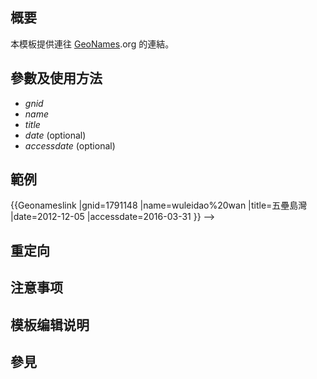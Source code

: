 <includeonly><!-- 在這裡加入模板的保護標識 --></includeonly><noinclude>{{Documentation subpage}}</noinclude>
<!-- 在本行下編輯模板說明 -->
== 概要 ==
本模板提供連往 [[GeoNames]].org 的連結。

== 參數及使用方法 ==
* ''gnid''
* ''name''
* ''title''
* ''date'' (optional)
* ''accessdate'' (optional)

== 範例 ==
<nowiki>{{Geonameslink |gnid=1791148 |name=wuleidao%20wan |title=五壘島灣 |date=2012-12-05 |accessdate=2016-03-31 }}</nowiki> --> {{Geonameslink |gnid=1791148 |name=wuleidao%20wan |title=五壘島灣 |date=2012-12-05 |accessdate=2016-03-31 }}

== 重定向 ==

== 注意事项 ==

== 模板编辑说明 ==

== 參見 ==

<includeonly>{{sandbox other||
<!-- 本行下加入模板的分類，跨維基連結加入Wikidata（參見[[Wikipedia:Wikidata]]） -->

}}</includeonly>